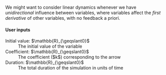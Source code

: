 
We might want to consider linear dynamics whenever we have *unidirectional* influence between variables, where variables affect the *first derivative* of other variables, with no feedback a priori.

#### User inputs

<dl>
  <dt>Initial value: $\mathbb{R}_{\geqslant0}$</dt>
  <dd>The initial value of the variable</dd>
  <dt>Coefficient: $\mathbb{R}_{\geqslant0}$</dt>
  <dd>The coefficient ($k$) corresponding to the arrow</dd>
  <dt>Duration: $\mathbb{R}_{\geqslant0}$</dt>
  <dd>The total duration of the simulation in units of time</dd>
</dl>
